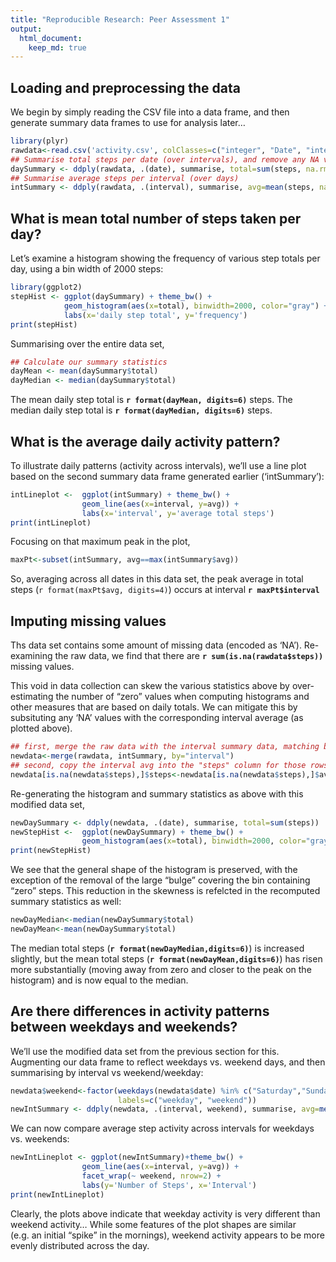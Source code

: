 ```yaml
---
title: "Reproducible Research: Peer Assessment 1"
output: 
  html_document:
    keep_md: true
---
```




## Loading and preprocessing the data
We begin by simply reading the CSV file into a data frame, and then generate summary data frames to use for analysis later...
```r
library(plyr)
rawdata<-read.csv('activity.csv', colClasses=c("integer", "Date", "integer"))
## Summarise total steps per date (over intervals), and remove any NA values...
daySummary <- ddply(rawdata, .(date), summarise, total=sum(steps, na.rm=TRUE))
## Summarise average steps per interval (over days) 
intSummary <- ddply(rawdata, .(interval), summarise, avg=mean(steps, na.rm=TRUE))
```



## What is mean total number of steps taken per day?
Let's examine a histogram showing the frequency of various step totals per day, using a bin width of 2000 steps:
```r
library(ggplot2)
stepHist <- ggplot(daySummary) + theme_bw() +
            geom_histogram(aes(x=total), binwidth=2000, color="gray") +
            labs(x='daily step total', y='frequency')
print(stepHist) 
```

Summarising over the entire data set,
```r
## Calculate our summary statistics
dayMean <- mean(daySummary$total)
dayMedian <- median(daySummary$total) 
```
The mean daily step total is **`r format(dayMean, digits=6)`** steps.  The median daily step total is **`r format(dayMedian, digits=6)`** steps.



## What is the average daily activity pattern?
To illustrate daily patterns (activity across intervals), we'll use a line plot based on the second summary data frame generated earlier ('intSummary'):
```r
intLineplot <-  ggplot(intSummary) + theme_bw() +
                geom_line(aes(x=interval, y=avg)) +
                labs(x='interval', y='average total steps')
print(intLineplot)
```

Focusing on that maximum peak in the plot,
```r
maxPt<-subset(intSummary, avg==max(intSummary$avg))
```

So, averaging across all dates in this data set, the peak average in total steps (`r format(maxPt$avg, digits=4)`) occurs at interval **`r maxPt$interval`**



## Imputing missing values
Ths data set contains some amount of missing data (encoded as 'NA'). Re-examining the raw data, we find that there are **`r sum(is.na(rawdata$steps))`** missing values.

This void in data collection can skew the various statistics above by over-estimating the number of "zero" values when computing histograms and other measures that are based on daily totals.  We can mitigate this by subsituting any 'NA' values with the corresponding interval average (as plotted above).

```r
## first, merge the raw data with the interval summary data, matching by the interval field...
newdata<-merge(rawdata, intSummary, by="interval")
## second, copy the interval avg into the "steps" column for those rows with 'NA' for step counts
newdata[is.na(newdata$steps),]$steps<-newdata[is.na(newdata$steps),]$avg
```

Re-generating the histogram and summary statistics as above with this modified data set,

```r
newDaySummary <- ddply(newdata, .(date), summarise, total=sum(steps))
newStepHist <-  ggplot(newDaySummary) + theme_bw() +
                geom_histogram(aes(x=total), binwidth=2000, color="gray") 
print(newStepHist)
```

We see that the general shape of the histogram is preserved, with the exception of the removal of the large "bulge" covering the bin containing "zero" steps.  This reduction in the skewness is refelcted in the recomputed summary statistics as well: 
```r
newDayMedian<-median(newDaySummary$total)
newDayMean<-mean(newDaySummary$total)
```
The median total steps (**`r format(newDayMedian,digits=6)`**) is increased slightly, but the mean total steps (**`r format(newDayMean,digits=6)`**) has risen more substantially (moving away from zero and closer to the peak on the histogram) and is now equal to the median.

## Are there differences in activity patterns between weekdays and weekends?
We'll use the modified data set from the previous section for this.  Augmenting our data frame to reflect weekdays vs. weekend days, and then summarising by interval vs weekend/weekday:

```r
newdata$weekend<-factor(weekdays(newdata$date) %in% c("Saturday","Sunday"), 
                        labels=c("weekday", "weekend"))
newIntSummary <- ddply(newdata, .(interval, weekend), summarise, avg=mean(steps))
```

We can now compare average step activity across intervals for weekdays vs. weekends:

```r
newIntLineplot <- ggplot(newIntSummary)+theme_bw() + 
                geom_line(aes(x=interval, y=avg)) +
                facet_wrap(~ weekend, nrow=2) + 
                labs(y='Number of Steps', x='Interval')
print(newIntLineplot)
```

Clearly, the plots above indicate that weekday activity is very different than weekend activity... While some features of the plot shapes are similar (e.g. an initial "spike" in the mornings), weekend activity appears to be more evenly distributed across the day.

